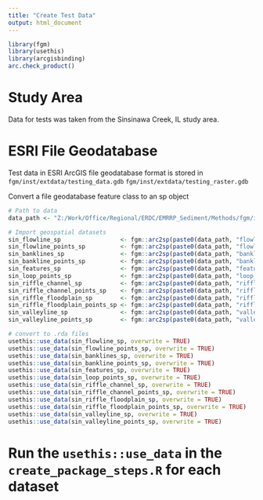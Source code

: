 ```yaml
---
title: "Create Test Data"
output: html_document
---
```


```r
library(fgm)
library(usethis)
library(arcgisbinding)
arc.check_product()
```

# Study Area
Data for tests was taken from the Sinsinawa Creek, IL study area. 

# ESRI File Geodatabase
Test data in ESRI ArcGIS file geodatabase format is stored in 
`fgm/inst/extdata/testing_data.gdb`
`fgm/inst/extdata/testing_raster.gdb`

Convert a file geodatabase feature class to an sp object
```r
# Path to data
data_path <- "Z:/Work/Office/Regional/ERDC/EMRRP_Sediment/Methods/fgm/inst/extdata/testing_data.gdb/"

# Import geospatial datasets
sin_flowline_sp                 <- fgm::arc2sp(paste0(data_path, "flowline"))
sin_flowline_points_sp          <- fgm::arc2sp(paste0(data_path, "flowline_points"))
sin_banklines_sp                <- fgm::arc2sp(paste0(data_path, "banklines"))
sin_bankline_points_sp          <- fgm::arc2sp(paste0(data_path, "bankline_points"))
sin_features_sp                 <- fgm::arc2sp(paste0(data_path, "features"))
sin_loop_points_sp              <- fgm::arc2sp(paste0(data_path, "loop_points"))
sin_riffle_channel_sp           <- fgm::arc2sp(paste0(data_path, "riffle_channel"))
sin_riffle_channel_points_sp    <- fgm::arc2sp(paste0(data_path, "riffle_channel_points"))
sin_riffle_floodplain_sp        <- fgm::arc2sp(paste0(data_path, "riffle_floodplain"))
sin_riffle_floodplain_points_sp <- fgm::arc2sp(paste0(data_path, "riffle_floodplain_points"))
sin_valleyline_sp               <- fgm::arc2sp(paste0(data_path, "valleyline"))
sin_valleyline_points_sp        <- fgm::arc2sp(paste0(data_path, "valleyline_points"))
```

```r
# convert to .rda files
usethis::use_data(sin_flowline_sp, overwrite = TRUE)
usethis::use_data(sin_flowline_points_sp, overwrite = TRUE)
usethis::use_data(sin_banklines_sp, overwrite = TRUE)
usethis::use_data(sin_bankline_points_sp, overwrite = TRUE)
usethis::use_data(sin_features_sp, overwrite = TRUE)
usethis::use_data(sin_loop_points_sp, overwrite = TRUE)
usethis::use_data(sin_riffle_channel_sp, overwrite = TRUE)
usethis::use_data(sin_riffle_channel_points_sp, overwrite = TRUE)
usethis::use_data(sin_riffle_floodplain_sp, overwrite = TRUE)
usethis::use_data(sin_riffle_floodplain_points_sp, overwrite = TRUE)
usethis::use_data(sin_valleyline_sp, overwrite = TRUE)
usethis::use_data(sin_valleyline_points_sp, overwrite = TRUE)
```

# Run the `usethis::use_data` in the `create_package_steps.R` for each dataset

